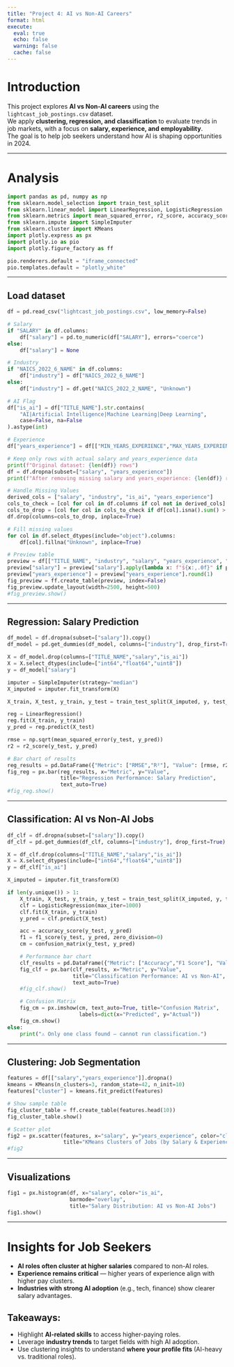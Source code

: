 ```yaml
---
title: "Project 4: AI vs Non-AI Careers"
format: html
execute:
  eval: true
  echo: false
  warning: false
  cache: false
---
```


# Introduction

This project explores **AI vs Non-AI careers** using the `lightcast_job_postings.csv` dataset.  
We apply **clustering, regression, and classification** to evaluate trends in job markets, with a focus on **salary, experience, and employability**.  
The goal is to help job seekers understand how AI is shaping opportunities in 2024.

---

# Analysis

```python
import pandas as pd, numpy as np
from sklearn.model_selection import train_test_split
from sklearn.linear_model import LinearRegression, LogisticRegression
from sklearn.metrics import mean_squared_error, r2_score, accuracy_score, f1_score, confusion_matrix
from sklearn.impute import SimpleImputer
from sklearn.cluster import KMeans
import plotly.express as px
import plotly.io as pio
import plotly.figure_factory as ff

pio.renderers.default = "iframe_connected" 
pio.templates.default = "plotly_white"
```

---

## Load dataset

```python
df = pd.read_csv("lightcast_job_postings.csv", low_memory=False)

# Salary
if "SALARY" in df.columns:
    df["salary"] = pd.to_numeric(df["SALARY"], errors="coerce")
else:
    df["salary"] = None

# Industry
if "NAICS_2022_6_NAME" in df.columns:
    df["industry"] = df["NAICS_2022_6_NAME"]
else:
    df["industry"] = df.get("NAICS_2022_2_NAME", "Unknown")

# AI Flag
df["is_ai"] = df["TITLE_NAME"].str.contains(
    "AI|Artificial Intelligence|Machine Learning|Deep Learning",
    case=False, na=False
).astype(int)

# Experience
df["years_experience"] = df[["MIN_YEARS_EXPERIENCE","MAX_YEARS_EXPERIENCE"]].mean(axis=1)

# Keep only rows with actual salary and years_experience data
print(f"Original dataset: {len(df)} rows")
df = df.dropna(subset=["salary", "years_experience"])
print(f"After removing missing salary and years_experience: {len(df)} rows")

# Handle Missing Values
derived_cols = ["salary", "industry", "is_ai", "years_experience"]
cols_to_check = [col for col in df.columns if col not in derived_cols]
cols_to_drop = [col for col in cols_to_check if df[col].isna().sum() > len(df) * 0.5]
df.drop(columns=cols_to_drop, inplace=True)

# Fill missing values
for col in df.select_dtypes(include="object").columns:
    df[col].fillna("Unknown", inplace=True)

# Preview table
preview = df[["TITLE_NAME", "industry", "salary", "years_experience", "is_ai"]].head(10).copy()
preview["salary"] = preview["salary"].apply(lambda x: f"${x:,.0f}" if pd.notna(x) else "")
preview["years_experience"] = preview["years_experience"].round(1)
fig_preview = ff.create_table(preview, index=False)
fig_preview.update_layout(width=2500, height=500)
#fig_preview.show()

```
---

## Regression: Salary Prediction

```python
df_model = df.dropna(subset=["salary"]).copy()
df_model = pd.get_dummies(df_model, columns=["industry"], drop_first=True)

X = df_model.drop(columns=["TITLE_NAME","salary","is_ai"])
X = X.select_dtypes(include=["int64","float64","uint8"])
y = df_model["salary"]

imputer = SimpleImputer(strategy="median")
X_imputed = imputer.fit_transform(X)

X_train, X_test, y_train, y_test = train_test_split(X_imputed, y, test_size=0.3, random_state=42)

reg = LinearRegression()
reg.fit(X_train, y_train)
y_pred = reg.predict(X_test)

rmse = np.sqrt(mean_squared_error(y_test, y_pred))
r2 = r2_score(y_test, y_pred)

# Bar chart of results
reg_results = pd.DataFrame({"Metric": ["RMSE","R²"], "Value": [rmse, r2]})
fig_reg = px.bar(reg_results, x="Metric", y="Value",
                 title="Regression Performance: Salary Prediction",
                 text_auto=True)
#fig_reg.show()
```

---

## Classification: AI vs Non-AI Jobs

```python
df_clf = df.dropna(subset=["salary"]).copy()
df_clf = pd.get_dummies(df_clf, columns=["industry"], drop_first=True)

X = df_clf.drop(columns=["TITLE_NAME","salary","is_ai"])
X = X.select_dtypes(include=["int64","float64","uint8"])
y = df_clf["is_ai"]

X_imputed = imputer.fit_transform(X)

if len(y.unique()) > 1:
    X_train, X_test, y_train, y_test = train_test_split(X_imputed, y, test_size=0.3, random_state=42)
    clf = LogisticRegression(max_iter=1000)
    clf.fit(X_train, y_train)
    y_pred = clf.predict(X_test)

    acc = accuracy_score(y_test, y_pred)
    f1 = f1_score(y_test, y_pred, zero_division=0)
    cm = confusion_matrix(y_test, y_pred)

    # Performance bar chart
    clf_results = pd.DataFrame({"Metric": ["Accuracy","F1 Score"], "Value": [acc, f1]})
    fig_clf = px.bar(clf_results, x="Metric", y="Value",
                     title="Classification Performance: AI vs Non-AI",
                     text_auto=True)
    #fig_clf.show()

    # Confusion Matrix
    fig_cm = px.imshow(cm, text_auto=True, title="Confusion Matrix",
                       labels=dict(x="Predicted", y="Actual"))
    fig_cm.show()
else:
    print("⚠️ Only one class found — cannot run classification.")
```

---

## Clustering: Job Segmentation

```python
features = df[["salary","years_experience"]].dropna()
kmeans = KMeans(n_clusters=3, random_state=42, n_init=10)
features["cluster"] = kmeans.fit_predict(features)

# Show sample table
fig_cluster_table = ff.create_table(features.head(10))
fig_cluster_table.show()

# Scatter plot
fig2 = px.scatter(features, x="salary", y="years_experience", color="cluster",
                  title="KMeans Clusters of Jobs (by Salary & Experience)")
#fig2
```

---

## Visualizations

```python
fig1 = px.histogram(df, x="salary", color="is_ai",
                    barmode="overlay",
                    title="Salary Distribution: AI vs Non-AI Jobs")
fig1.show()
```

---

# Insights for Job Seekers

- **AI roles often cluster at higher salaries** compared to non-AI roles.  
- **Experience remains critical** — higher years of experience align with higher pay clusters.  
- **Industries with strong AI adoption** (e.g., tech, finance) show clearer salary advantages.  

## Takeaways:
- Highlight **AI-related skills** to access higher-paying roles.  
- Leverage **industry trends** to target fields with high AI adoption.  
- Use clustering insights to understand **where your profile fits** (AI-heavy vs. traditional roles).  


